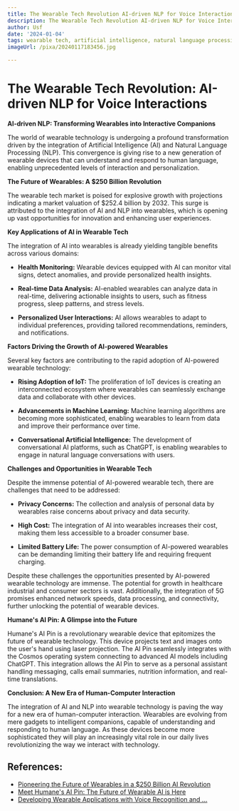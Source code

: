```yaml
---
title: The Wearable Tech Revolution AI-driven NLP for Voice Interactions
description: The Wearable Tech Revolution AI-driven NLP for Voice Interactions
author: Usf
date: '2024-01-04'
tags: wearable tech, artificial intelligence, natural language processing, voice interactions
imageUrl: /pixa/20240117183456.jpg

---
```

# The  Wearable Tech Revolution: AI-driven NLP for  Voice Interactions

**AI-driven NLP: Transforming Wearables into Interactive Companions**

The world of wearable technology is undergoing a profound transformation driven by the  integration of Artificial Intelligence (AI) and Natural Language Processing (NLP). This convergence is giving rise  to a new generation of wearable devices that can understand  and respond to human language, enabling unprecedented levels of interaction and personalization. 

**The Future of Wearables: A $250 Billion Revolution**

The wearable tech market is poised for explosive growth with projections indicating a market valuation of $252.4 billion by 2032. This surge is attributed to the integration of  AI and NLP into wearables, which is opening up vast opportunities  for innovation and enhancing user experiences.

**Key Applications of AI  in  Wearable Tech**

The integration of AI into wearables is already yielding tangible benefits across  various domains:

- **Health Monitoring:** Wearable devices equipped with AI can monitor vital signs, detect anomalies, and provide personalized health insights.

- **Real-time Data Analysis:** AI-enabled wearables can analyze data in real-time, delivering actionable insights to users, such  as fitness progress, sleep  patterns, and  stress  levels.

- **Personalized User Interactions:** AI allows wearables  to adapt to individual preferences, providing tailored recommendations, reminders, and notifications.

**Factors Driving the Growth of  AI-powered Wearables**

Several key  factors  are contributing to the rapid adoption of AI-powered wearable technology:

- **Rising Adoption of IoT:** The proliferation of IoT devices is creating an interconnected ecosystem where wearables can seamlessly exchange data and collaborate with other devices.

- **Advancements  in Machine Learning:** Machine learning algorithms are becoming more sophisticated, enabling wearables to learn from data and  improve their performance over time.

- **Conversational Artificial Intelligence:** The development of  conversational AI platforms,  such as ChatGPT, is enabling wearables to  engage in natural language conversations with users.

**Challenges and Opportunities in Wearable Tech**

Despite the immense potential of AI-powered wearable tech, there are challenges that need to be addressed:

- **Privacy Concerns:** The collection  and  analysis of personal data by wearables raise concerns about privacy and  data security.

- **High Cost:**  The  integration of AI into wearables increases their cost, making  them  less accessible to a broader consumer base.

-  **Limited Battery Life:** The power consumption of AI-powered wearables can be demanding limiting their  battery life and requiring frequent charging.

Despite these  challenges the opportunities presented by AI-powered wearable technology are immense. The potential for growth in  healthcare industrial and consumer sectors is vast.  Additionally, the integration of 5G promises enhanced network  speeds, data processing, and connectivity, further  unlocking the potential of wearable devices.

**Humane's AI Pin:  A Glimpse into the Future**

Humane's AI  Pin  is a revolutionary wearable device that epitomizes the future of wearable technology. This device  projects text and images onto the user's hand using laser  projection. The AI Pin seamlessly integrates with the Cosmos operating  system connecting to advanced AI models including ChatGPT.  This integration allows the  AI Pin  to serve as a personal assistant handling messaging, calls email summaries, nutrition information, and real-time translations.

**Conclusion: A New Era of Human-Computer Interaction**

The  integration of AI and NLP into wearable technology is paving the  way for a new era of human-computer interaction. Wearables are evolving from mere gadgets to  intelligent  companions, capable of understanding and responding to human language. As  these  devices become more  sophisticated they  will play an increasingly vital role in our daily lives revolutionizing the way we interact with technology.

## References:
- [Pioneering the Future of Wearables in a $250 Billion AI Revolution](https://www.linkedin.com/pulse/unveiling-pin-pioneering-future-wearables-250-billion-srivastava-dwyyc?trk=article-ssr-frontend-pulse_more-articles_related-content-card)
- [Meet Humane's AI Pin: The Future of Wearable AI is Here](https://www.santacruzworks.org/news/meet-humanes-ai-pin-the-future-of-wearable-ai-is-here)
- [Developing Wearable Applications with Voice Recognition and ...](https://www.linkedin.com/pulse/developing-wearable-applications-voice-recognition-nlp-strivemindz-j4sgf)
